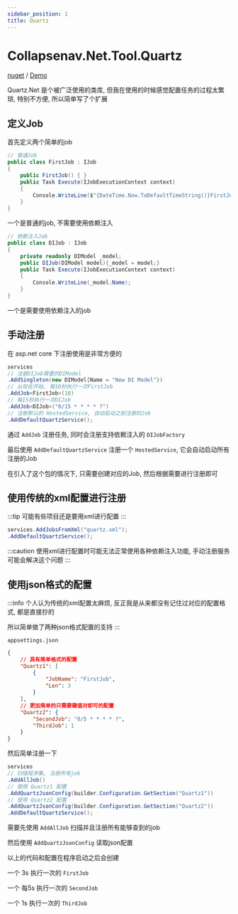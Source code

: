 ```yaml
---
sidebar_position: 1
title: Quartz
---
```


# Collapsenav.Net.Tool.Quartz

[nuget](https://www.nuget.org/packages/Collapsenav.Net.Tool.Quartz) / [Demo](https://github.com/CollapseNav/Collapsenav.Net.Tool/tree/main/Demo/QuartzDemo)

Quartz.Net 是个被广泛使用的类库, 但我在使用的时候感觉配置任务的过程太繁琐, 特别不方便, 所以简单写了个扩展

## 定义Job

首先定义两个简单的job

```csharp
// 普通Job
public class FirstJob : IJob
{
    public FirstJob() { }
    public Task Execute(IJobExecutionContext context)
    {
        Console.WriteLine($"{DateTime.Now.ToDefaultTimeString()}FirstJob");
    }
}
```
一个是普通的job, 不需要使用依赖注入
```csharp
// 依赖注入Job
public class DIJob : IJob
{
    private readonly DIModel _model;
    public DIJob(DIModel model){_model = model;}
    public Task Execute(IJobExecutionContext context)
    {
        Console.WriteLine(_model.Name);
    }
}
```
一个是需要使用依赖注入的job

## 手动注册

在 asp.net core 下注册使用是非常方便的

```csharp
services
// 注册DIJob需要的DIModel
.AddSingleton(new DIModel{Name = "New DI Model"})
// 从现在开始, 每10秒执行一次FirstJob
.AddJob<FirstJob>(10)
// 每15秒执行一次DIJob
.AddJob<DIJob>("0/15 * * * * ?")
// 注册默认的 HostedService, 自动启动之前注册的Job
.AddDefaultQuartzService();
```

通过 `AddJob` 注册任务, 同时会注册支持依赖注入的 `DIJobFactory`

最后使用 `AddDefaultQuartzService` 注册一个 `HostedService`, 它会自动启动所有注册的Job

在引入了这个包的情况下, 只需要创建对应的Job, 然后根据需要进行注册即可

## 使用传统的xml配置进行注册

:::tip
可能有些项目还是要用xml进行配置
:::

```csharp
services.AddJobsFromXml("quartz.xml");
.AddDefaultQuartzService();
```
:::caution
使用xml进行配置时可能无法正常使用各种依赖注入功能, 手动注册服务可能会解决这个问题
:::

## 使用json格式的配置

:::info
个人认为传统的xml配置太麻烦, 反正我是从来都没有记住过对应的配置格式, 都是直接抄的

所以简单做了两种json格式配置的支持
:::

`appsettings.json`
```json
{
    // 具有简单格式的配置
    "Quartz1": [
        {
            "JobName": "FirstJob",
            "Len": 3
        }
    ],
    // 更加简单的只需要键值对即可的配置
    "Quartz2": {
        "SecondJob": "0/5 * * * * ?",
        "ThirdJob": 1
    }
}
```

然后简单注册一下

```csharp
services
// 扫描程序集, 注册所有job
.AddAllJob()
// 使用 Quartz1 配置
.AddQuartzJsonConfig(builder.Configuration.GetSection("Quartz1"))
// 使用 Quartz2 配置
.AddQuartzJsonConfig(builder.Configuration.GetSection("Quartz2"))
.AddDefaultQuartzService();
```

需要先使用 `AddAllJob` 扫描并且注册所有能够查到的job

然后使用 `AddQuartzJsonConfig` 读取json配置

以上的代码和配置在程序启动之后会创建

一个 3s 执行一次的 `FirstJob`

一个 每5s 执行一次的 `SecondJob`

一个 1s 执行一次的 `ThirdJob`



